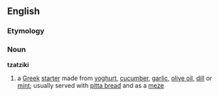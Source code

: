 ==English==
===Etymology===
{{Gr.}}
===Noun===
{{wikipedia}}
'''tzatziki'''
# a [[Greek]] [[starter]] made from [[yoghurt]], [[cucumber]], [[garlic]], [[olive oil]], [[dill]] or [[mint]]; usually served with [[pitta bread]] and as a [[meze]]